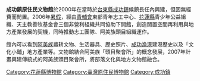{{tone|time=2010-02-10T18:32:27+00:00}}

'''成功鎮原住民文物館'''於2000年在當時於[[台東縣|台東縣]][[成功鎮|成功鎮]]候鎮長任內興建，但因無經費而閒置。2006年[[暑假|暑假]]，經由[[青輔會|青輔會]]東部青年志工中心、[[花蓮縣|花蓮縣]]青少年公益組織、天主教善牧基金會三個非營利組織共同協助下開館，創造閒置空間再利用與地方產業發展的契機，同時推動志工團隊、阿美族頭目組織運作。

館內可以看到[[阿美族|阿美族]]農耕文物、生活器具、歷史照片、[[成功漁港|成功漁港]]建港歷史以及「文化小鋪」地方產業等。文物館結合阿美族「頭目聚會所」的概念發展，2007年計畫興建傳統式的阿美族頭目聚會所，將部落文化與地方文物館融合。

[[Category:花蓮縣博物館|Category:花蓮縣博物館]]

[[Category:臺灣原住民博物館|Category:臺灣原住民博物館]]
[[Category:成功鎮|Category:成功鎮]]